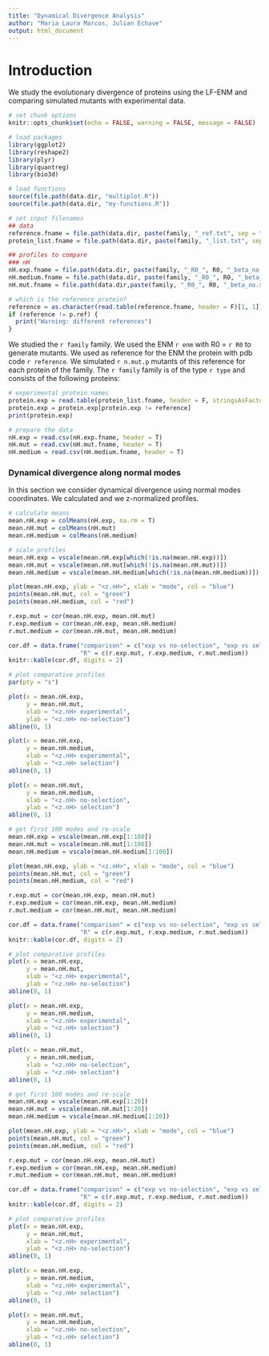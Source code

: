 ```yaml
---
title: "Dynamical Divergence Analysis"
author: "Maria Laura Marcos, Julian Echave"
output: html_document
---
```


# Introduction
We study the evolutionary divergence of proteins using the LF-ENM and comparing simulated mutants with experimental data.

```r
# set chunk options
knitr::opts_chunk$set(echo = FALSE, warning = FALSE, message = FALSE)
```

```r
# load packages
library(ggplot2)
library(reshape2)
library(plyr)
library(quantreg)
library(bio3d)

# load functions
source(file.path(data.dir, "multiplot.R"))
source(file.path(data.dir, "my-functions.R")) 
```

```r
# set input filenames
## data
reference.fname = file.path(data.dir, paste(family, "_ref.txt", sep = ""))
protein_list.fname = file.path(data.dir, paste(family, "_list.txt", sep = ""))

## profiles to compare
### nH
nH.exp.fname = file.path(data.dir, paste(family, "_R0_", R0, "_beta_no.sel_K.analysis_Keff_out_m.exp.nH.csv", sep = ""))
nH.medium.fname = file.path(data.dir, paste(family, "_R0_", R0, "_beta_medium.sel_K.analysis_Keff_out_m.theo.nH.csv", sep = ""))
nH.mut.fname = file.path(data.dir,paste(family, "_R0_", R0, "_beta_no.sel_K.analysis_Keff_out_m.theo.nH.csv", sep = ""))
```

```r
# which is the reference protein?
reference = as.character(read.table(reference.fname, header = F)[1, 1])
if (reference != p.ref) {
  print("Warning: different references")
}
```
We studied the `r family` family. 
We used the ENM `r enm` with R0 = `r R0` to generate mutants.
We used as reference for the ENM the protein with pdb code `r reference`. 
We simulated `r n.mut.p` mutants of this reference for each protein of the family.
The `r family` family is of the type `r type` and consists of the following proteins:

```r
# experimental protein names
protein.exp = read.table(protein_list.fname, header = F, stringsAsFactors = F)[, 1]
protein.exp = protein.exp[protein.exp != reference]
print(protein.exp)
```
```r
# prepare the data
nH.exp = read.csv(nH.exp.fname, header = T)
nH.mut = read.csv(nH.mut.fname, header = T)
nH.medium = read.csv(nH.medium.fname, header = T)
```
### Dynamical divergence along normal modes

In this section we consider dynamical divergence using normal modes coordinates. We calculated <nH> and we z-normalized profiles.

```r
# calculate means
mean.nH.exp = colMeans(nH.exp, na.rm = T)
mean.nH.mut = colMeans(nH.mut)
mean.nH.medium = colMeans(nH.medium)

# scale profiles
mean.nH.exp = vscale(mean.nH.exp[which(!is.na(mean.nH.exp))])
mean.nH.mut = vscale(mean.nH.mut[which(!is.na(mean.nH.mut))])
mean.nH.medium = vscale(mean.nH.medium[which(!is.na(mean.nH.medium))])

plot(mean.nH.exp, ylab = "<z.nH>", xlab = "mode", col = "blue")
points(mean.nH.mut, col = "green")
points(mean.nH.medium, col = "red")

r.exp.mut = cor(mean.nH.exp, mean.nH.mut)
r.exp.medium = cor(mean.nH.exp, mean.nH.medium)
r.mut.medium = cor(mean.nH.mut, mean.nH.medium)

cor.df = data.frame("comparison" = c("exp vs no-selection", "exp vs selection", "no-selection vs selection"),
                    "R" = c(r.exp.mut, r.exp.medium, r.mut.medium))
knitr::kable(cor.df, digits = 2)
```

```r

# plot comparative profiles 
par(pty = "s")

plot(x = mean.nH.exp, 
     y = mean.nH.mut, 
     xlab = "<z.nH> experimental", 
     ylab = "<z.nH> no-selection")
abline(0, 1)

plot(x = mean.nH.exp, 
     y = mean.nH.medium, 
     xlab = "<z.nH> experimental", 
     ylab = "<z.nH> selection")
abline(0, 1)

plot(x = mean.nH.mut, 
     y = mean.nH.medium, 
     xlab = "<z.nH> no-selection", 
     ylab = "<z.nH> selection")
abline(0, 1)
```

```r

# get first 100 modes and re-scale
mean.nH.exp = vscale(mean.nH.exp[1:100])
mean.nH.mut = vscale(mean.nH.mut[1:100])
mean.nH.medium = vscale(mean.nH.medium[1:100])

plot(mean.nH.exp, ylab = "<z.nH>", xlab = "mode", col = "blue")
points(mean.nH.mut, col = "green")
points(mean.nH.medium, col = "red")

r.exp.mut = cor(mean.nH.exp, mean.nH.mut)
r.exp.medium = cor(mean.nH.exp, mean.nH.medium)
r.mut.medium = cor(mean.nH.mut, mean.nH.medium)

cor.df = data.frame("comparison" = c("exp vs no-selection", "exp vs selection", "no-selection vs selection"),
                    "R" = c(r.exp.mut, r.exp.medium, r.mut.medium))
knitr::kable(cor.df, digits = 2)
```

```r

# plot comparative profiles 
plot(x = mean.nH.exp, 
     y = mean.nH.mut, 
     xlab = "<z.nH> experimental", 
     ylab = "<z.nH> no-selection")
abline(0, 1)

plot(x = mean.nH.exp, 
     y = mean.nH.medium, 
     xlab = "<z.nH> experimental", 
     ylab = "<z.nH> selection")
abline(0, 1)

plot(x = mean.nH.mut, 
     y = mean.nH.medium, 
     xlab = "<z.nH> no-selection", 
     ylab = "<z.nH> selection")
abline(0, 1)
```
```r

# get first 100 modes and re-scale
mean.nH.exp = vscale(mean.nH.exp[1:20])
mean.nH.mut = vscale(mean.nH.mut[1:20])
mean.nH.medium = vscale(mean.nH.medium[1:20])

plot(mean.nH.exp, ylab = "<z.nH>", xlab = "mode", col = "blue")
points(mean.nH.mut, col = "green")
points(mean.nH.medium, col = "red")

r.exp.mut = cor(mean.nH.exp, mean.nH.mut)
r.exp.medium = cor(mean.nH.exp, mean.nH.medium)
r.mut.medium = cor(mean.nH.mut, mean.nH.medium)

cor.df = data.frame("comparison" = c("exp vs no-selection", "exp vs selection", "no-selection vs selection"),
                    "R" = c(r.exp.mut, r.exp.medium, r.mut.medium))
knitr::kable(cor.df, digits = 2)
```

```r

# plot comparative profiles 
plot(x = mean.nH.exp, 
     y = mean.nH.mut, 
     xlab = "<z.nH> experimental", 
     ylab = "<z.nH> no-selection")
abline(0, 1)

plot(x = mean.nH.exp, 
     y = mean.nH.medium, 
     xlab = "<z.nH> experimental", 
     ylab = "<z.nH> selection")
abline(0, 1)

plot(x = mean.nH.mut, 
     y = mean.nH.medium, 
     xlab = "<z.nH> no-selection", 
     ylab = "<z.nH> selection")
abline(0, 1)
```
